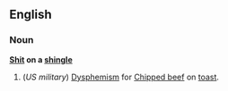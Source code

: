 ==English==

===Noun===
{{rfc-xphrase|Noun phrase}}
{{wikipedia}}
'''[[Shit]] on a [[shingle]]'''

# (''US military'') [[Dysphemism]] for [[Chipped beef]] on [[toast]].
